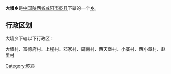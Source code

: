{{中国乡级行政区
|行政区全称 = 大墙乡
|景观照片文件名 = 
|景观照片描述 = 
|汉语拼音 =
|其他语言 = 
|其他语言名称 = 
|位置图文件名 = 
|位置图描述 = 
|自定义图片=
|上级行政区 = [[陕西省|陕西省]][[咸阳市|咸阳市]][[乾县|乾县]]
|行政区类别 = [[乡级行政区|乡]]
|行政区划代码 = 
|行政区划 = 
|村委会 = 
|居委会 = 
|建置时间 = 
|领导职位 = 
|领导名称 = 
|政府驻地 = 
|毗邻 = 
|地理坐标 = 
|总面积 = 
|总人口 = 
|户籍人口 = 
|户籍人口年份 = 
|常住人口 = 
|常住人口年份 = 
|人口密度 = 
|GDP = 
|邮政编码 = 
|电话区号 = 
|官方网站 = 
|网站名称 = 
}}
'''大墙乡'''是[[中华人民共和国|中国]][[陕西省|陕西省]][[咸阳市|咸阳市]][[乾县|乾县]]下辖的一个[[乡级行政区|乡]]。

== 行政区划 ==
大墙乡下辖以下行政区：

大墙村、富德府村、上程村、邓家村、周南村、西天堡村、小寨村、西小章村、赵里村

{{陕西小作品}}
{{乾县行政区划}}

[[Category:乾县|Category:乾县]]